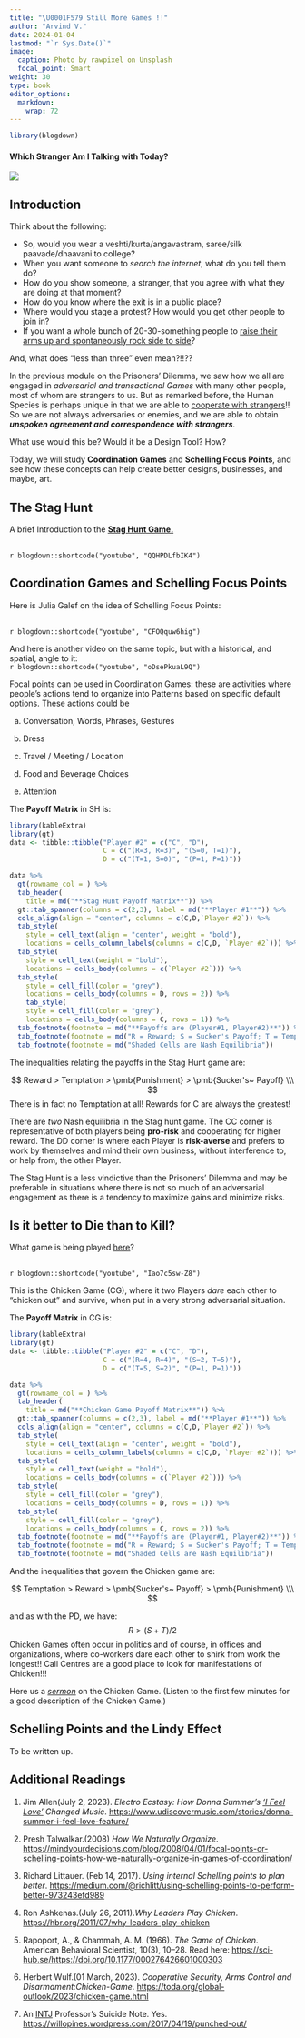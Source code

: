 ```yaml
---
title: "\U0001F579 Still More Games !!"
author: "Arvind V."
date: 2024-01-04
lastmod: "`r Sys.Date()`"
image:
  caption: Photo by rawpixel on Unsplash
  focal_point: Smart
weight: 30
type: book
editor_options: 
  markdown: 
    wrap: 72
---
```



```r
library(blogdown)
```

#### Which Stranger Am I Talking with Today?

![](featured.jpg)

## Introduction

Think about the following:

- So, would you wear a veshti/kurta/angavastram, saree/silk paavade/dhaavani to college?
- When you want someone to *search the internet*, what do you tell them
do? 
- How do you show someone, a stranger, that you agree with what they are doing at that moment?
- How do you know where the exit is in a public place?
- Where would you stage a protest? How would you get other people to join in? 
- If you want a whole bunch of 20-30-something people to <u>[raise their arms up and spontaneously rock side to side](https://youtu.be/La0IJPt0t4Q)</u>?

And, what does "less than three" even mean?!!??

In the previous module on the Prisoners' Dilemma, we saw how we all are engaged in *adversarial and transactional Games* with many other people, most of 
whom are strangers to us. But as remarked before, the Human Species is perhaps unique in that we are able to <u>[cooperate with strangers](https://fee.org/media/4316/547_42.pdf)</u>!! So we are not always adversaries or enemies, and we are able to obtain ***unspoken agreement and correspondence with strangers***.

What use would this be? Would it be a Design Tool? How?

Today, we will study **Coordination Games** and **Schelling Focus Points**, and see how these concepts can help create better designs, businesses, and maybe, art.

## The Stag Hunt

A brief Introduction to the <u>[**Stag Hunt Game.**](https://www.heretical.com/pound/staghunt.html)</u>

 <br> `r blogdown::shortcode("youtube", "QQHPDLfbIK4")` <br>


## Coordination Games and Schelling Focus Points 

Here is Julia Galef on the idea of Schelling Focus Points:

 <br> `r blogdown::shortcode("youtube", "CFOQquw6hig")` <br>

And here is another video on the same topic, but with a historical, and spatial, angle to it:
 <br> `r blogdown::shortcode("youtube", "oDsePkuaL9Q")` <br>


Focal points can be used in Coordination Games: these are activities where people's actions tend to organize into Patterns based on specific default options. These actions could be 

a) Conversation, Words, Phrases, Gestures

b) Dress

c) Travel / Meeting / Location

d) Food and Beverage Choices

e) Attention

The **Payoff Matrix** in SH is:

```r
library(kableExtra)
library(gt)
data <- tibble::tibble("Player #2" = c("C", "D"),
                       C = c("(R=3, R=3)", "(S=0, T=1)"),
                       D = c("(T=1, S=0)", "(P=1, P=1)")) 

data %>% 
  gt(rowname_col = ) %>% 
  tab_header(
    title = md("**Stag Hunt Payoff Matrix**")) %>% 
  gt::tab_spanner(columns = c(2,3), label = md("**Player #1**")) %>% 
  cols_align(align = "center", columns = c(C,D,`Player #2`)) %>% 
  tab_style(
    style = cell_text(align = "center", weight = "bold"),
    locations = cells_column_labels(columns = c(C,D, `Player #2`))) %>% 
  tab_style(
    style = cell_text(weight = "bold"),
    locations = cells_body(columns = c(`Player #2`))) %>% 
  tab_style(
    style = cell_fill(color = "grey"),
    locations = cells_body(columns = D, rows = 2)) %>% 
    tab_style(
    style = cell_fill(color = "grey"),
    locations = cells_body(columns = C, rows = 1)) %>% 
  tab_footnote(footnote = md("**Payoffs are (Player#1, Player#2)**")) %>% 
  tab_footnote(footnote = md("R = Reward; S = Sucker's Payoff; T = Temptation; P = Punishment")) %>% 
  tab_footnote(footnote = md("Shaded Cells are Nash Equilibria"))

```
The inequalities relating the payoffs in the Stag Hunt game are:
  
$$
Reward > Temptation > \pmb{Punishment} > \pmb{Sucker's~ Payoff} \\\
$$
There is in fact no Temptation at all! Rewards  for C are always the greatest!

There are *two* Nash equilibria in the Stag hunt game. 
The CC corner is representative of both players being **pro-risk** and cooperating for higher reward. The DD corner is where each Player is **risk-averse** and prefers to work by themselves and mind their own business, without interference to, or help from, the other Player. 

The Stag Hunt is a less vindictive than the Prisoners' Dilemma and may be preferable in situations where there is not so much of an adversarial engagement as there is a tendency to maximize gains and minimize risks. 


## Is it better to Die than to Kill?

What game is being played <u>[here](https://youtu.be/Iao7c5sw-Z8)</u>?

<br> `r blogdown::shortcode("youtube", "Iao7c5sw-Z8")` <br>

This is the Chicken Game (CG), where it two Players *dare* each other to "chicken out" and survive, when put in a very strong adversarial situation.

The **Payoff Matrix** in CG is:

```r
library(kableExtra)
library(gt)
data <- tibble::tibble("Player #2" = c("C", "D"),
                       C = c("(R=4, R=4)", "(S=2, T=5)"),
                       D = c("(T=5, S=2)", "(P=1, P=1)")) 

data %>% 
  gt(rowname_col = ) %>% 
  tab_header(
    title = md("**Chicken Game Payoff Matrix**")) %>% 
  gt::tab_spanner(columns = c(2,3), label = md("**Player #1**")) %>% 
  cols_align(align = "center", columns = c(C,D,`Player #2`)) %>% 
  tab_style(
    style = cell_text(align = "center", weight = "bold"),
    locations = cells_column_labels(columns = c(C,D, `Player #2`))) %>% 
  tab_style(
    style = cell_text(weight = "bold"),
    locations = cells_body(columns = c(`Player #2`))) %>% 
  tab_style(
    style = cell_fill(color = "grey"),
    locations = cells_body(columns = D, rows = 1)) %>% 
  tab_style(
    style = cell_fill(color = "grey"),
    locations = cells_body(columns = C, rows = 2)) %>% 
  tab_footnote(footnote = md("**Payoffs are (Player#1, Player#2)**")) %>% 
  tab_footnote(footnote = md("R = Reward; S = Sucker's Payoff; T = Temptation; P = Punishment")) %>% 
  tab_footnote(footnote = md("Shaded Cells are Nash Equilibria"))

```

And the inequalities that govern the Chicken game are:
  
$$
Temptation > Reward > \pmb{Sucker's~ Payoff} > \pmb{Punishment} \\\
$$

  
and as with the PD, we have: 
$$
R > (S + T)/2
$$
Chicken Games often occur in politics and of course, in offices and organizations, where co-workers dare each other to shirk from work the longest!! Call Centres are a good place to look for manifestations of Chicken!!!

Here us a <u>[*sermon*](https://ellerslie.com/the-game-of-chicken/)</u> on the Chicken Game. (Listen to the first few minutes for a good description of the Chicken Game.)


## Schelling Points and the Lindy Effect
To be written up.


## Additional Readings

1. Jim Allen(July 2, 2023). *Electro Ecstasy: How Donna Summer’s <u>[‘I Feel Love’](https://youtu.be/Nm-ISatLDG0)</u> Changed Music*. <u><https://www.udiscovermusic.com/stories/donna-summer-i-feel-love-feature/></u>

1. Presh Talwalkar.(2008) *How We Naturally Organize*. <u>https://mindyourdecisions.com/blog/2008/04/01/focal-points-or-schelling-points-how-we-naturally-organize-in-games-of-coordination/</u>

2. Richard Littauer. (Feb 14, 2017). *Using internal Schelling points to plan better*. <u>https://medium.com/@richlitt/using-schelling-points-to-perform-better-973243efd989</u>

3. Ron Ashkenas.(July 26, 2011).*Why Leaders Play Chicken*.
<u>https://hbr.org/2011/07/why-leaders-play-chicken</u>

4. Rapoport, A., & Chammah, A. M. (1966). *The Game of Chicken*. American Behavioral Scientist, 10(3), 10–28. Read here: <u>https://sci-hub.se/https://doi.org/10.1177/000276426601000303</u>


5. Herbert Wulf.(01 March, 2023). *Cooperative Security, Arms Control and Disarmament:Chicken-Game*. <u>https://toda.org/global-outlook/2023/chicken-game.html</u>

6. An [INTJ](https://www.16personalities.com/intj-personality) Professor's Suicide Note. Yes.  <u><https://willopines.wordpress.com/2017/04/19/punched-out/></u>


